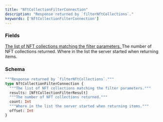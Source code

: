 ```yaml
---
title: "NftCollectionFilterConnection"
description: "Response returned by `filterNftCollections`."
keywords: ['NftCollectionFilterConnection']
---
```


### Fields

<a href="/api-reference/types/nftcollectionfilterresult">
  <ResponseField name="results" type="[NftCollectionFilterResult]">
    The list of NFT collections matching the filter parameters.
  </ResponseField>
</a>

<ResponseField name="count" type="Int">
  The number of NFT collections returned.
</ResponseField>

<ResponseField name="offset" type="Int">
  Where in the list the server started when returning items.
</ResponseField>

### Schema


```graphql 
"""Response returned by `filterNftCollections`."""
type NftCollectionFilterConnection {
  """The list of NFT collections matching the filter parameters."""
  results: [NftCollectionFilterResult]
  """The number of NFT collections returned."""
  count: Int
  """Where in the list the server started when returning items."""
  offset: Int
}
```
